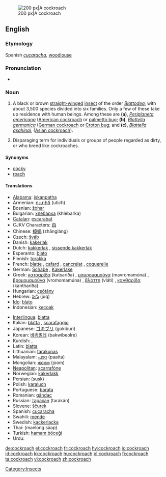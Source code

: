[[Image:Cockroach closeup.jpg|thumb|right|200 px|A cockroach]]
==English==
{{wikipedia}}

===Etymology===
Spanish ''[[cucaracha]]'', [[woodlouse]]

===Pronunciation===
*{{audio|en-us-cockroach.ogg|Audio (US)}}

===Noun===
{{en-noun|es}}

# {{zoology}} A black or brown [[straight]][[-winged]] [[insect]] of the order ''[[Blattodea]]'', with about 3,500 species divided into six families. Only a few of these take up residence with human beings. Among these are '''(a)''', ''[[Periplaneta americana]]'' ([[American cockroach]] or [[palmetto bug]]; '''(b)''', ''[[Blattella germanica]]'' ([[German cockroach]] or [[Croton bug]]; and '''(c)''', ''[[Blattella asahinai]]'', ([[Asian cockroach]]).
# Disparaging term for individuals or groups of people regarded as dirty, or who breed like cockroaches.

====Synonyms====
*[[cocky]] {{italbrac|Australia|colloquial}}
*[[roach]] {{italbrac|US}}

====Translations====
{{trans-top|insect}}
*[[Alabama]]: [[iskanpatha]]
*Armenian: [[ուտիճ]] (utich)
*Bosnian: [[žohar]] {{m}}
*Bulgarian: [[хлебарка]] (khlebarka) {{f}}
*[[Catalan]]: [[escarabat]] {{m}}
*CJKV Characters: [[甴]] {{italbrac|Cantonese}}
*Chinese: [[蟑螂]] (zhāngláng)
*Czech: [[šváb]] {{m}}
*Danish: [[kakerlak]] {{c}}
*Dutch: [[kakkerlak]] {{m}}, [[sissende kakkerlak]] {{m}}
*Esperanto: [[blato]]
*Finnish: [[torakka]]
*French: [[blatte]] {{f}}, [[cafard]] {{m}}, [[cancrelat]] {{m}}, [[coquerelle]] {{f}} {{italbrac|Quebec}}
*German: [[Schabe]] {{f}}, [[Kakerlake]] {{m}}
*Greek: [[κατσαρίδα]] (katsaríða) {{f}}, [[μαυρομαμούνα]] (mavromamúna) {{f}}, [[βρομομαμούνα]] (vromomamúna) {{f}}, [[βλάττη]] (vláti) {{f}}, [[κανθαρίδα]] (kantharíða) {{italbrac|rare}} {{f}}
*Hungarian: [[csótány]]
*Hebrew: [[ג'וק|ג'וּק]] (juq) {{m}}
*[[Ido]]: [[blato]]
*Indonesian: [[kecoak]]
{{trans-mid}}
*[[Interlingua]]: [[blatta]]
*Italian: [[blatta]] {{f}}, [[scarafaggio]] {{m}}
*Japanese: [[ゴキブリ]] (gokiburi)
*Korean: [[바퀴벌레]] (bakwibeolre)
*Kurdish: {{KUchar|[[سیسرک]]}}, {{KUchar|[[سیسارک]]}}
*Latin: [[blatta]] {{f}}
*Lithuanian: [[tarakonas]] {{m}}
*Malayalam: [[പാറ്റ]] (paatta)
*Mongolian: [[жоом]] (joom)
*[[Neapolitan]]: [[scarrafóne]]
*Norwegian: [[kakerlakk]] {{m}}
*Persian: {{FAchar|[[سوسک]]}} (susk)
*Polish: [[karaluch]] {{m}}
*Portuguese: [[barata]] {{f}}
*Romanian: [[gândac]] {{m}}
*Russian: [[таракан]] (tarakán) {{m}}
*Slovene: [[ščurek]] {{m}}
*Spanish: [[cucaracha]] {{f}}
*Swahili:  [[mende]]
*Swedish: [[kackerlacka]] {{c}}
*Thai: {{THchar|[[แมลงสาบ]]}} (maelong sàap)
*Turkish: [[hamam böceği]]
*Urdu: {{URchar|[[جهنگر]]}} {{g|Urdu}}
{{trans-bottom}}

[[Category:Insects]]

[[de:cockroach]]
[[el:cockroach]]
[[fr:cockroach]]
[[hy:cockroach]]
[[io:cockroach]]
[[id:cockroach]]
[[kk:cockroach]]
[[hu:cockroach]]
[[pl:cockroach]]
[[fi:cockroach]]
[[ta:cockroach]]
[[vi:cockroach]]
[[zh:cockroach]]